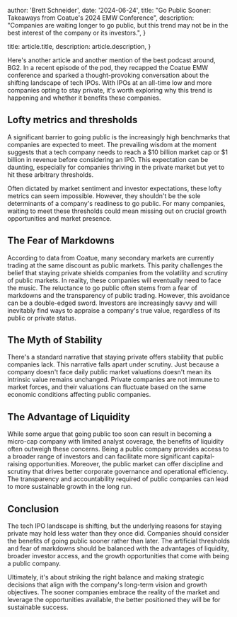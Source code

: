 
  author: 'Brett Schneider',
  date: '2024-06-24',
  title: "Go Public Sooner: Takeaways from Coatue's 2024 EMW Conference",
  description:
    "Companies are waiting longer to go public, but this trend may not be in the best interest of the company or its investors.",
}

  title: article.title,
  description: article.description,
}


Here's another article and another mention of the best podcast around, BG2. In a
recent episode of the pod, they recapped the Coatue EMW
conference and sparked a thought-provoking conversation about the shifting
landscape of tech IPOs. With IPOs at an all-time low and more companies opting
to stay private, it's worth exploring why this trend is happening and whether it
benefits these companies.

## Lofty metrics and thresholds
A significant barrier to going public is the increasingly high benchmarks that
companies are expected to meet. The prevailing wisdom at the moment suggests
that a tech company needs to reach a $10 billion market cap or $1 billion in
revenue before considering an IPO. This expectation can be daunting, especially
for companies thriving in the private market but yet to hit these arbitrary
thresholds.

Often dictated by market sentiment and investor expectations, these lofty
metrics can seem impossible. However, they shouldn't be the sole determinants of
a company's readiness to go public. For many companies, waiting to meet these
thresholds could mean missing out on crucial growth opportunities and market
presence.

## The Fear of Markdowns
According to data from Coatue, many secondary markets are currently trading at
the same discount as public markets. This parity challenges the belief that
staying private shields companies from the volatility and scrutiny of public
markets. In reality, these companies will eventually need to face the music. The
reluctance to go public often stems from a fear of markdowns and the
transparency of public trading. However, this avoidance can be a double-edged
sword. Investors are increasingly savvy and will inevitably find ways to
appraise a company's true value, regardless of its public or private status.

## The Myth of Stability
There's a standard narrative that staying private offers stability that public
companies lack. This narrative falls apart under scrutiny. Just because a
company doesn't face daily public market valuations doesn't mean its intrinsic
value remains unchanged. Private companies are not immune to market forces, and
their valuations can fluctuate based on the same economic conditions affecting
public companies.

## The Advantage of Liquidity
While some argue that going public too soon can result in becoming a micro-cap
company with limited analyst coverage, the benefits of liquidity often outweigh
these concerns. Being a public company provides access to a broader range of
investors and can facilitate more significant capital-raising opportunities.
Moreover, the public market can offer discipline and scrutiny that drives better
corporate governance and operational efficiency. The transparency and
accountability required of public companies can lead to more sustainable growth
in the long run.

## Conclusion
The tech IPO landscape is shifting, but the underlying reasons for staying
private may hold less water than they once did. Companies should consider the
benefits of going public sooner rather than later. The artificial thresholds and
fear of markdowns should be balanced with the advantages of liquidity, broader
investor access, and the growth opportunities that come with being a public
company.

Ultimately, it's about striking the right balance and making strategic decisions
that align with the company's long-term vision and growth objectives. The sooner
companies embrace the reality of the market and leverage the opportunities
available, the better positioned they will be for sustainable success.